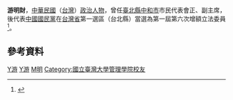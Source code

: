 {{Infobox_officeholder
| name = 游明財
| image name =
| width = 
| now = 中華民國（台灣）政治人士 
| period = 
| Sex = 男 
| Native place = 
| date of birth = 
| party = {{Kmt|19px}}
| place of birth = 
| educate = 
*國立台灣大學商學系畢業
| past = 
*中和市民代表會正副主席
*台北縣游氏宗親會理事長
*第一屆第六次增額立法委員<br><span style="color: blue;">(1990年-1993年)</span>
}}
'''游明財'''，[[中華民國|中華民國]]（[[台灣|台灣]]）[[政治人物|政治人物]]，曾任[[新北市|臺北縣]][[中和區|中和市]]市民代表會正、副主席，後代表[[中國國民黨|中國國民黨]]在[[台灣省|台灣省]]第一選區（台北縣）當選為第一屆第六次增額立法委員<ref>{{Cite web |url=http://npl.ly.gov.tw/do/www/commissionerInfo?id=568&expireBack=01&expire=01&act=exp&keyword=&orderBy=name&nameOrder=true&eleDisOrder=false |title=立法院國會圖書館 第１屆立法委員個人資料 游明財 |access-date=2008-07-29 |archive-date=2016-03-04 |archive-url=https://web.archive.org/web/20160304085959/http://npl.ly.gov.tw/do/www/commissionerInfo?id=568&expireBack=01&expire=01&act=exp&keyword=&orderBy=name&nameOrder=true&eleDisOrder=false |dead-url=no }}</ref>。

==參考資料==
<div class="references-small">
<references />
</div>

[[Category:第一屆立法院第六次增額立法委員|Y游]]
[[Category:中國國民黨黨員|Y游]]
[[Category:游姓|M明]]
[[Category:國立臺灣大學管理學院校友|Category:國立臺灣大學管理學院校友]]